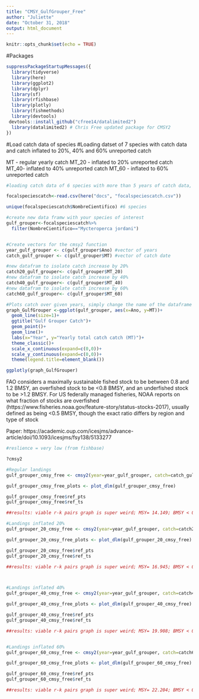 ```yaml
---
title: "CMSY_GulfGrouper_Free"
author: "Juliette"
date: "October 31, 2018"
output: html_document
---
```


```r
knitr::opts_chunk$set(echo = TRUE)
```

#Packages 

```r
suppressPackageStartupMessages({
  library(tidyverse)
  library(here)
  library(ggplot2)
  library(dplyr)
  library(sf)
  library(rfishbase)
  library(plotly)
  library(fishmethods)
  library(devtools)
 devtools::install_github("cfree14/datalimited2") 
  library(datalimited2) # Chris Free updated package for CMSY2
})


```


#Load catch data of species
#Loading datset of 7 species with catch data and catch inflated to 20%, 40% and 60% unreported catch 

MT - regular yearly catch 
MT_20 - inflated to 20% unreported catch
MT_40- inflated to 40% unreported catch
MT_60 - inflated to 60% unreported catch
```r

#loading catch data of 6 species with more than 5 years of catch data, detailed code for this dataset is in the "landing sites.rmd" in docs 

focalspeciescatch<-read.csv(here("docs", "focalspeciescatch.csv"))

unique(focalspeciescatch$NombreCientifico) #6 species 

#create new data framw with your species of interest
gulf_grouper<-focalspeciescatch%>%
  filter(NombreCientifico=="Mycteroperca jordani")


#Create vectors for the cmsy2 function
year_gulf_grouper <- c(gulf_grouper$Ano) #vector of years
catch_gulf_grouper <- c(gulf_grouper$MT) #vector of catch date 

#new datafram to isolate catch increase by 20%
catch20_gulf_grouper<- c(gulf_grouper$MT_20)
#new datafram to isolate catch increase by 40%
catch40_gulf_grouper<- c(gulf_grouper$MT_40)
#new datafram to isolate catch increase by 60%
catch60_gulf_grouper<- c(gulf_grouper$MT_60)

```


```r
#Plots catch over given years, simply change the name of the dataframe ie "Octopus"
graph_GulfGrouper <-ggplot(gulf_grouper, aes(x=Ano, y=MT))+
  geom_line(size=1)+
  ggtitle("Gulf Grouper Catch")+
  geom_point()+
  geom_line()+
  labs(x="Year", y="Yearly total catch catch (MT)")+
  theme_classic()+
  scale_x_continuous(expand=c(0,0))+
  scale_y_continuous(expand=c(0,0))+
  theme(legend.title=element_blank())

ggplotly(graph_GulfGrouper)

```



FAO considers a maximally sustainable fished stock to be between 0.8 and 1.2 BMSY, an overfished stock to be <0.8 BMSY, and an underfished stock to be >1.2 BMSY. For US federally managed fisheries, NOAA reports on what fraction of stocks are overfished (https://www.fisheries.noaa.gov/feature-story/status-stocks-2017), usually defined as being <0.5 BMSY, though the exact ratio differs by region and type of stock

Paper: https://academic.oup.com/icesjms/advance-article/doi/10.1093/icesjms/fsy138/5133277

```r

#reslience = very low (from fishbase)

?cmsy2

#Regular landings 
gulf_grouper_cmsy_free <- cmsy2(year=year_gulf_grouper, catch=catch_gulf_grouper, resilience = "Very low")

gulf_grouper_cmsy_free_plots <- plot_dlm(gulf_grouper_cmsy_free)

gulf_grouper_cmsy_free$ref_pts
gulf_grouper_cmsy_free$ref_ts

##results: viable r-k pairs graph is super weird; MSY= 14.149; BMSY < 0.8 = overfished except for 2014 and 2015 which is barely over. BMSY=0.463

#Landings inflated 20%
gulf_grouper_20_cmsy_free <- cmsy2(year=year_gulf_grouper, catch=catch20_gulf_grouper, resilience = "Very low")

gulf_grouper_20_cmsy_free_plots <- plot_dlm(gulf_grouper_20_cmsy_free)

gulf_grouper_20_cmsy_free$ref_pts
gulf_grouper_20_cmsy_free$ref_ts

##results: viable r-k pairs graph is super weird; MSY= 16.945; BMSY < 0.8 = overfished except for 2014 and 2015 which is barely over



#Landings inflated 40%
gulf_grouper_40_cmsy_free <- cmsy2(year=year_gulf_grouper, catch=catch40_gulf_grouper, resilience = "Very low")

gulf_grouper_40_cmsy_free_plots <- plot_dlm(gulf_grouper_40_cmsy_free)

gulf_grouper_40_cmsy_free$ref_pts
gulf_grouper_40_cmsy_free$ref_ts

##results: viable r-k pairs graph is super weird; MSY= 19.908; BMSY < 0.8 = overfished except for 2014 and 2015 which is barely over. 2013 is exactly 8. 


#Landings inflated 60%
gulf_grouper_60_cmsy_free <- cmsy2(year=year_gulf_grouper, catch=catch60_gulf_grouper, resilience = "Very low")

gulf_grouper_60_cmsy_free_plots <- plot_dlm(gulf_grouper_60_cmsy_free)

gulf_grouper_60_cmsy_free$ref_pts
gulf_grouper_60_cmsy_free$ref_ts

##results: viable r-k pairs graph is super weird; MSY= 22.204; BMSY < 0.8 = overfished except for 2014 and 2015 which is barely over. 2013 is exactly 8

```
















